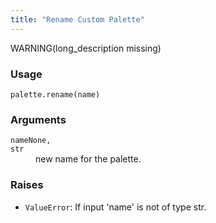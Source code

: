 ```yaml
---
title: "Rename Custom Palette"
---
```


WARNING(long_description missing)

### Usage

<pre><code class='language-python'>palette.rename(name)</code></pre>

### Arguments

<dl class="pyp-list param-list">
  <dt style = "white-space: nowrap; font-family: monospace; vertical-align: top">
   <code id="colorspace.palettes.palette.rename:name">name</code><code class="argument-class">None, str</code>
  </dt>
 <dd>new name for the palette.</dd>
</dl>

### Raises

<ul class="python-raises">
<li><code class="text-warning">ValueError</code>: If input &#x27;name&#x27; is not of type str.
</ul>

